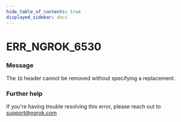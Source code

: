 ```yaml
---
hide_table_of_contents: true
displayed_sidebar: docs
---
```



# ERR_NGROK_6530

### Message

The `ID` header cannot be removed without specifying a replacement.

<ErrorDetails error="err_ngrok_6530" />

### Further help

If you're having trouble resolving this error, please reach out to [support@ngrok.com](mailto:support@ngrok.com?subject=Help%20with%20ERR_NGROK_6530)

